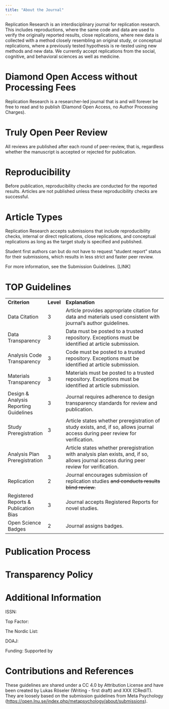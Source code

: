 ```yaml
---
title: "About the Journal"
---
```


Replication Research is an interdisciplinary journal for replication research. This includes reproductions, where the same code and data are used to verify the originally reported results, close replications, where new data is collected with a method closely resembling an original study, or conceptual replications, where a previously tested hypothesis is re-tested using new methods and new data. We currently accept replications from the social, cognitive, and behavioral sciences as well as medicine.

# Diamond Open Access without Processing Fees

Replication Research is a researcher-led journal that is and will forever be free to read and to publish (Diamond Open Access, no Author Processing Charges).

# Truly Open Peer Review

All reviews are published after each round of peer-review, that is, regardless whether the manuscript is accepted or rejected for publication.

# Reproducibility

Before publication, reproducibility checks are conducted for the reported results. Articles are not published unless these reproducibility checks are successful.

# Article Types

Replication Research accepts submissions that include reproducibility checks, internal or direct replications, close replications, and conceptual replications as long as the target study is specified and published.

Student first authors can but do not have to request "student report" status for their submissions, which results in less strict and faster peer review.

For more information, see the Submission Guidelines. \[LINK\]

# TOP Guidelines

|                                        |           |                                                                                                                                          |
|----------------------------------------|-----------|------------------------------------------------------------------------------------------------------------------------------------------|
| **Criterion**                          | **Level** | **Explanation**                                                                                                                          |
| Data Citation                          | 3         | Article provides appropriate citation for data and materials used consistent with journal's author guidelines.                           |
| Data Transparency                      | 3         | Data must be posted to a trusted repository. Exceptions must be identified at article submission.                                        |
| Analysis Code Transparency             | 3         | Code must be posted to a trusted repository. Exceptions must be identified at article submission.                                        |
| Materials Transparency                 | 3         | Materials must be posted to a trusted repository. Exceptions must be identified at article submission.                                   |
| Design & Analysis Reporting Guidelines | 3         | Journal requires adherence to design transparency standards for review and publication.                                                  |
| Study Preregistration                  | 3         | Article states whether preregistration of study exists, and, if so, allows journal access during peer review for verification.           |
| Analysis Plan Preregistration          | 3         | Article states whether preregistration with analysis plan exists, and, if so, allows journal access during peer review for verification. |
| Replication                            | 2         | Journal encourages submission of replication studies ~~and conducts results blind review.~~                                              |
| Registered Reports & Publication Bias  | 3         | Journal accepts Registered Reports for novel studies.                                                                                    |
| Open Science Badges                    | 2         | Journal assigns badges.                                                                                                                  |

# Publication Process

# Transparency Policy

# Additional Information

ISSN:

Top Factor: 

The Nordic List: 

DOAJ:  

Funding: Supported by 

# Contributions and References

These guidelines are shared under a CC 4.0 by Attribution License and have been created by Lukas Röseler (Writing - first draft) and XXX (CRediT). They are loosely based on the submission guidelines from Meta Psychology (<https://open.lnu.se/index.php/metapsychology/about/submissions>). 
